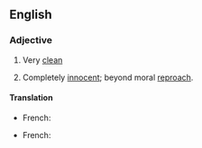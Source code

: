 ==English==

===Adjective===
{{infl|en|adjective|head=(as) [[clean]] as a [[whistle]]}}

# {{simile}} Very [[clean]]
# {{simile}} Completely [[innocent]]; beyond moral [[reproach]].

====Translation====
{{trans-top|Very clean}}
* French: {{t|fr|propre comme un sou neuf}}
{{trans-mid}}
{{trans-bottom}}
{{trans-top|Completely innocent}}
* French: {{t|fr|blanc comme neige}}
{{trans-mid}}
{{trans-bottom}}